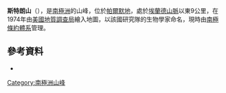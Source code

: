 {{coord|70|35|S|62|45|W|display=title}}

'''斯特朗山'''（{{lang-en|Mount Strong}}），是[[南極洲|南極洲]]的山峰，位於[[帕爾默地|帕爾默地]]，處於[[埃蘭德山脈|埃蘭德山脈]]以東9公里，在1974年由[[美國地質調查局|美國地質調查局]]繪入地圖，以該國研究隊的生物學家命名，現時由[[南極條約體系|南極條約體系]]管理。

==參考資料==
*{{usgs-gazetteer}}

{{Antarctica-geo-stub}}
[[Category:南極洲山峰|Category:南極洲山峰]]